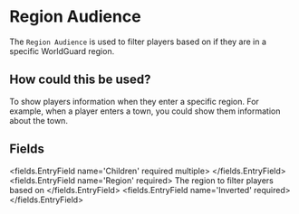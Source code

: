 
# Region Audience 

The `Region Audience` is used to filter players based on if they are in a specific WorldGuard region.

## How could this be used?
To show players information when they enter a specific region.
For example, when a player enters a town, you could show them information about the town.


## Fields

<fields.EntryField name='Children' required multiple>
</fields.EntryField>
<fields.EntryField name='Region' required>
     The region to filter players based on
</fields.EntryField>
<fields.EntryField name='Inverted' required>
</fields.EntryField>
